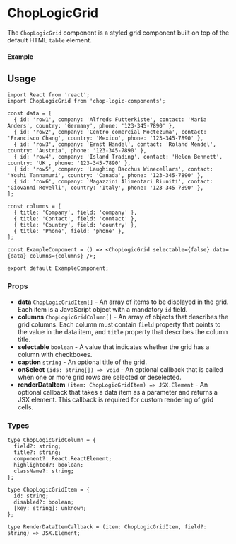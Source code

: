 
<Meta of={ChopLogicGridStories} title='Grid' />

# ChopLogicGrid

The `ChopLogicGrid` component is a styled grid component built on top of the default HTML `table` element.

#### Example

<Canvas>
  <Story of={ChopLogicGridStories.DefaultGrid} />
</Canvas>

## Usage

```tsx
import React from 'react';
import ChopLogicGrid from 'chop-logic-components';

const data = [
  { id: 'row1', company: 'Alfreds Futterkiste', contact: 'Maria Anders', country: 'Germany', phone: '123-345-7890' },
  { id: 'row2', company: 'Centro comercial Moctezuma', contact: 'Francisco Chang', country: 'Mexico', phone: '123-345-7890' },
  { id: 'row3', company: 'Ernst Handel', contact: 'Roland Mendel', country: 'Austria', phone: '123-345-7890' },
  { id: 'row4', company: 'Island Trading', contact: 'Helen Bennett', country: 'UK', phone: '123-345-7890' },
  { id: 'row5', company: 'Laughing Bacchus Winecellars', contact: 'Yoshi Tannamuri', country: 'Canada', phone: '123-345-7890' },
  { id: 'row6', company: 'Magazzini Alimentari Riuniti', contact: 'Giovanni Rovelli', country: 'Italy', phone: '123-345-7890' },
];

const columns = [
  { title: 'Company', field: 'company' },
  { title: 'Contact', field: 'contact' },
  { title: 'Country', field: 'country' },
  { title: 'Phone', field: 'phone' },
];

const ExampleComponent = () => <ChopLogicGrid selectable={false} data={data} columns={columns} />;

export default ExampleComponent;
```

### Props

- **data** `ChopLogicGridItem[]` - An array of items to be displayed in the grid. Each item is a JavaScript object with a mandatory `id` field.
- **columns** `ChopLogicGridColumn[]` - An array of objects that describes the grid columns. Each column must contain `field` property that points to the value in the data item, and `title` property that describes the column title.
- **selectable** `boolean` - A value that indicates whether the grid has a column with checkboxes.
- **caption** `string` - An optional title of the grid.
- **onSelect** `(ids: string[]) => void` - An optional callback that is called when one or more grid rows are selected or deselected.
- **renderDataItem** `(item: ChopLogicGridItem) => JSX.Element` - An optional callback that takes a data item as a parameter and returns a JSX element. This callback is required for custom rendering of grid cells.

### Types

```
type ChopLogicGridColumn = {
  field?: string;
  title?: string;
  component?: React.ReactElement;
  highlighted?: boolean;
  className?: string;
};

type ChopLogicGridItem = {
  id: string;
  disabled?: boolean;
  [key: string]: unknown;
};

type RenderDataItemCallback = (item: ChopLogicGridItem, field?: string) => JSX.Element;
```
